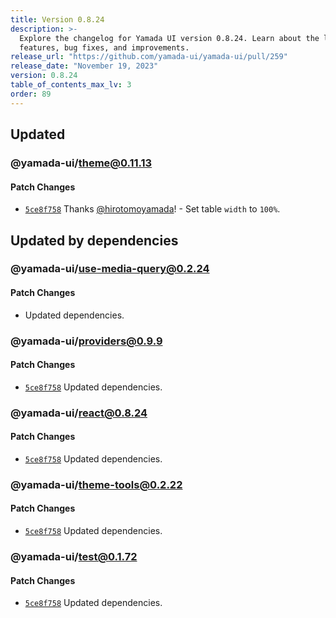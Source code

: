 ```yaml
---
title: Version 0.8.24
description: >-
  Explore the changelog for Yamada UI version 0.8.24. Learn about the latest
  features, bug fixes, and improvements.
release_url: "https://github.com/yamada-ui/yamada-ui/pull/259"
release_date: "November 19, 2023"
version: 0.8.24
table_of_contents_max_lv: 3
order: 89
---
```


## Updated

### @yamada-ui/theme@0.11.13

#### Patch Changes

- [`5ce8f758`](https://github.com/hirotomoyamada/yamada-ui/commit/5ce8f75861750ef08e8a848e1a5d3d82295edfda) Thanks [@hirotomoyamada](https://github.com/hirotomoyamada)! - Set table `width` to `100%`.

## Updated by dependencies

### @yamada-ui/use-media-query@0.2.24

#### Patch Changes

- Updated dependencies.

### @yamada-ui/providers@0.9.9

#### Patch Changes

- [`5ce8f758`](https://github.com/hirotomoyamada/yamada-ui/commit/5ce8f75861750ef08e8a848e1a5d3d82295edfda) Updated dependencies.

### @yamada-ui/react@0.8.24

#### Patch Changes

- [`5ce8f758`](https://github.com/hirotomoyamada/yamada-ui/commit/5ce8f75861750ef08e8a848e1a5d3d82295edfda) Updated dependencies.

### @yamada-ui/theme-tools@0.2.22

#### Patch Changes

- [`5ce8f758`](https://github.com/hirotomoyamada/yamada-ui/commit/5ce8f75861750ef08e8a848e1a5d3d82295edfda) Updated dependencies.

### @yamada-ui/test@0.1.72

#### Patch Changes

- [`5ce8f758`](https://github.com/hirotomoyamada/yamada-ui/commit/5ce8f75861750ef08e8a848e1a5d3d82295edfda) Updated dependencies.
